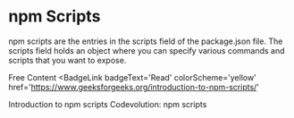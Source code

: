 # npm Scripts

npm scripts are the entries in the scripts field of the package.json file. The scripts field holds an object where you can specify various commands and scripts that you want to expose.

<ResourceGroupTitle>Free Content</ResourceGroupTitle>
<BadgeLink
  badgeText='Read'
  colorScheme='yellow'
  href='https://www.geeksforgeeks.org/introduction-to-npm-scripts/'
>
  Introduction to npm scripts
</BadgeLink>
<BadgeLink badgeText='Watch' href='https://www.youtube.com/watch?v=hHt3oVk3XVk'>
  Codevolution: npm scripts
</BadgeLink>
